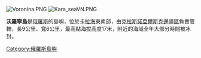 [[Image:Voronina.PNG|thumb]]
[[Image:Kara_seaVN.PNG|thumb]]

'''沃羅寧島'''是[[俄羅斯|俄羅斯]]的島嶼，位於[[卡拉海|卡拉海]]東南部，由[[克拉斯諾亞爾斯克邊疆區|克拉斯諾亞爾斯克邊疆區]]負責管轄，長9公里、寬6公里，最高點海拔高度17米，附近的海域全年大部分時間被冰封。

{{coord|78|14|N|93|41|E|display=title|region:RU_type:isle_source:nlwiki}}

[[Category:俄羅斯島嶼|Category:俄羅斯島嶼]]
{{Russia-geo-stub}}